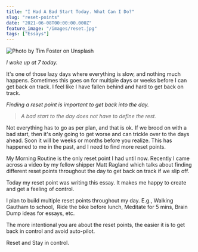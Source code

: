 ```yaml
---
title: "I Had A Bad Start Today. What Can I Do?"
slug: "reset-points"
date: "2021-06-08T00:00:00.000Z"
feature_image: "/images/reset.jpg"
tags: ["Essays"]
---
```


![Photo by Tim Foster on Unsplash](/images/reset.jpg)

_I woke up at 7 today._

It's one of those lazy days where everything is slow, and nothing much happens. Sometimes this goes on for multiple days or weeks before I can get back on track. I feel like I have fallen behind and hard to get back on track.

_Finding a reset point is important to get back into the day._

> _A bad start to the day does not have to define the rest._

Not everything has to go as per plan, and that is ok. If we brood on with a bad start, then it's only going to get worse and can trickle over to the days ahead. Soon it will be weeks or months before you realize. This has happened to me in the past, and I need to find more reset points.

My Morning Routine is the only reset point I had until now. Recently I came across a video by my fellow shipper Matt Ragland which talks about finding different reset points throughout the day to get back on track if we slip off.

Today my reset point was writing this essay. It makes me happy to create and get a feeling of control.

I plan to build multiple reset points throughout my day. E.g., Walking Gautham to school,  Ride the bike before lunch, Meditate for 5 mins, Brain Dump ideas for essays, etc.

The more intentional you are about the reset points, the easier it is to get back in control and avoid auto-pilot.

Reset and Stay in control.